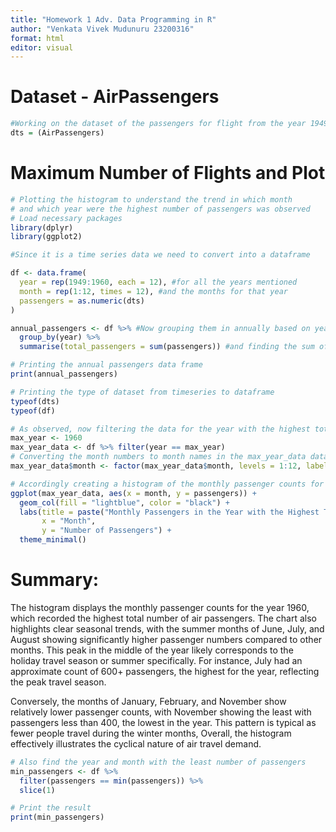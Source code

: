 ```yaml
---
title: "Homework 1 Adv. Data Programming in R"
author: "Venkata Vivek Mudunuru 23200316"
format: html
editor: visual
---
```


# Dataset - AirPassengers

```r
#Working on the dataset of the passengers for flight from the year 1949 to 1960 
dts = (AirPassengers)
```

# Maximum Number of Flights and Plot

```r
# Plotting the histogram to understand the trend in which month 
# and which year were the highest number of passengers was observed
# Load necessary packages
library(dplyr)
library(ggplot2)

#Since it is a time series data we need to convert into a dataframe

df <- data.frame(
  year = rep(1949:1960, each = 12), #for all the years mentioned
  month = rep(1:12, times = 12), #and the months for that year
  passengers = as.numeric(dts) 
)

annual_passengers <- df %>% #Now grouping them in annually based on year
  group_by(year) %>%
  summarise(total_passengers = sum(passengers)) #and finding the sum of this accordingly

# Printing the annual passengers data frame
print(annual_passengers)
```

```r
# Printing the type of dataset from timeseries to dataframe
typeof(dts)
typeof(df)

# As observed, now filtering the data for the year with the highest total passengers
max_year <- 1960
max_year_data <- df %>% filter(year == max_year)
# Converting the month numbers to month names in the max_year_data data frame
max_year_data$month <- factor(max_year_data$month, levels = 1:12, labels = month.name)

# Accordingly creating a histogram of the monthly passenger counts for the year with the highest total
ggplot(max_year_data, aes(x = month, y = passengers)) +
  geom_col(fill = "lightblue", color = "black") +
  labs(title = paste("Monthly Passengers in the Year with the Highest Total (", max_year, ")", sep = ""),
       x = "Month",
       y = "Number of Passengers") +
  theme_minimal()
```

# Summary:

The histogram displays the monthly passenger counts for the year 1960, which recorded the highest total number of air passengers. The chart also highlights clear seasonal trends, with the summer months of June, July, and August showing significantly higher passenger numbers compared to other months. This peak in the middle of the year likely corresponds to the holiday travel season or summer specifically. For instance, July had an approximate count of 600+ passengers, the highest for the year, reflecting the peak travel season.

Conversely, the months of January, February, and November show relatively lower passenger counts, with November showing the least with passengers less than 400, the lowest in the year. This pattern is typical as fewer people travel during the winter months, Overall, the histogram effectively illustrates the cyclical nature of air travel demand.

```r

# Also find the year and month with the least number of passengers
min_passengers <- df %>%
  filter(passengers == min(passengers)) %>%
  slice(1)

# Print the result
print(min_passengers)
```
